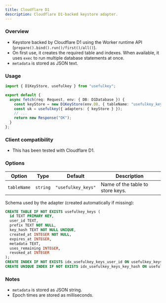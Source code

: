 ```yaml
---
title: Cloudflare D1
description: Cloudflare D1-backed keystore adapter.
---
```


### Overview

- Keystore backed by Cloudflare D1 using the Worker runtime API (`prepare().bind().run()/first()/all()`).
- On first use, it creates the required table and indexes. When available, it uses `exec` to run multiple database statements at once.
- `metadata` is stored as JSON text.

### Usage

```ts
import { D1KeyStore, usefulkey } from "usefulkey";

export default {
  async fetch(req: Request, env: { DB: D1Database }) {
    const keyStore = new D1KeyStore(env.DB, { tableName: "usefulkey_keys" });
    const uk = usefulkey({ adapters: { keyStore } });
    // ...
    return new Response("OK");
  }
};
```

### Client compatibility

- This has been tested with Cloudflare D1.


### Options

| Option | Type | Default | Description |
| --- | --- | --- | --- |
| `tableName` | `string` | `"usefulkey_keys"` | Name of the table to store keys. |

Schema used by the adapter (created automatically if missing):

```sql
CREATE TABLE IF NOT EXISTS usefulkey_keys (
  id TEXT PRIMARY KEY,
  user_id TEXT,
  prefix TEXT NOT NULL,
  key_hash TEXT NOT NULL UNIQUE,
  created_at INTEGER NOT NULL,
  expires_at INTEGER,
  metadata TEXT,
  uses_remaining INTEGER,
  revoked_at INTEGER
);
CREATE INDEX IF NOT EXISTS idx_usefulkey_keys_user_id ON usefulkey_keys(user_id);
CREATE UNIQUE INDEX IF NOT EXISTS idx_usefulkey_keys_key_hash ON usefulkey_keys(key_hash);
```

### Notes

- `metadata` is stored as JSON string.
- Epoch times are stored as milliseconds.


